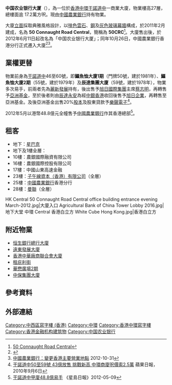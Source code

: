 {{Infobox building
| building_name       = 中国农业银行大廈<br/>Agricultural Bank of China Tower
| former_names        = 50 Connaught Road Central
| alternate_names     = 
| image               = [[File:50_Connaught_Road_Central_201108.jpg|200px]]
| image_size          = 200px
| caption             = 中国农业银行大厦（攝於2011年8月）
| building_type       = <!-- 建築類型 -->
| architectural_style = <!-- 建築風格 -->
| address             = [[干諾道中|干諾道中]]50號
| client              = 旭日企業
| owner               = [[中國農業銀行|中國農業銀行]]
| current_tenants     = 
| start_date          = 
| completion_date     = 2011年2月
| inauguration_date   = 
| height              = 
| floor_count         = 27
| main_contractor     = 
| architect           = 
| architecture_firm   = {{le|羅拔史端建築師事務所|Robert A.M. Stern Architects}}<ref>{{Cite web|title=Projects: 50 Connaught Road Central|url=https://www.ramsa.com/projects/project/50-connaught-road-central|access-date=2022-02-21|publisher=Robert A.M. Stern Architects|language=en|archive-date=2022-03-09|archive-url=https://web.archive.org/web/20220309094339/https://www.ramsa.com/projects/project/50-connaught-road-central}}</ref>
| references          = [http://www.ramsa.com/en/projects-search/office/50-connaught-road.html ]
}}
'''中国农业银行大厦'''（{{lang-en|Agricultural Bank of China Tower}}），為一位於[[香港|香港]][[中環|中環]][[干諾道中|干諾道中]]一商業大廈，物業樓高27層，總樓面逾 17.2萬方呎。現由[[中國農業銀行|中國農業銀行]]持有物業。

大廈[[立面|立面]]採取典雅風格設計，以[[啡色|啡色]][[雲石|雲石]]、{{link-en|古銅|Tan (color)}}[[鋼|鋼]]及[[灰色|灰色]][[玻璃幕牆|玻璃幕牆]]構成，於2011年2月建成，名為 '''50 Connaught Road Central'''，簡稱為 '''50CRC'''<ref>[http://50crc.com/50_connaught_index.html 50 Connaught Road Central]{{dead link|date=2017年11月 |bot=InternetArchiveBot |fix-attempted=yes }}</ref>。大廈售出後，於2012年6月11日起改名為「中国农业银行大厦」；同年10月26日，中國農業銀行香港分行正式遷入大廈<ref>{{Cite web |url=http://www.hk.abchina.com/zt/news/201210/t20121026_281135.htm |title=香港分行遷入香港中國農業銀行大廈辦公 |accessdate=2012-12-23 |archive-date=2017-07-24 |archive-url=https://web.archive.org/web/20170724080320/http://www.hk.abchina.com/zt/news/201210/t20121026_281135.htm |dead-url=no }}</ref><ref>[http://www.hkexnews.hk/listedco/listconews/SEHK/2012/1031/LTN20121031008_C.pdf 中國農業銀行：變更香港主要營業地點] {{Wayback|url=http://www.hkexnews.hk/listedco/listconews/SEHK/2012/1031/LTN20121031008_C.pdf |date=20160305071322 }}2012-10-31</ref>。

== 業權更替 ==
物業前身為[[干諾道中|干諾道中]]46至60號，即'''鱷魚恤大廈1期'''（門牌50號，建於1981年）、'''鱷魚恤大廈2期'''（55號，建於1979年）及'''辰達集團大廈'''（59號，建於1978年），物業多次易手，前兩者先為[[麗新發展|麗新發展]]持有，後出售予[[旭日國際集團|旭日國際集團]]主席[[蔡志明|蔡志明]]，再轉售予[[亞洲基金|亞洲基金]]，至於後者則由[[辰達永安|辰達永安]]為經[[中銀香港|中銀香港]]收回後售予[[旭日企業|旭日企業]]，再轉售至亞洲基金。及後亞洲基金出售20%[[股本|股本]]及股東貸款予[[樂聲電子|樂聲電子]]<ref>[https://hk.finance.appledaily.com/finance/daily/article/20100906/14420097 干諾道中50至59號 43億放售 挑戰新高 中環商廈呎價索2.5萬] {{Wayback|url=https://hk.finance.appledaily.com/finance/daily/article/20100906/14420097 |date=20190626162336 }} 蘋果日報，2010年9月6日</ref>。

2012年5月以港幣48.8億元全幢售予[[中國農業銀行|中國農業銀行]]作其香港總部<ref>[http://news.sina.com.hk/news/19/1/1/2657531/1.html 干諾道中甲廈48.8億易手] {{Webarchive|url=https://archive.is/20120713083832/http://news.sina.com.hk/news/19/1/1/2657531/1.html |date=2012-07-13 }}《星島日報》2012-05-09</ref>。

== 租客 ==
*地下：[[星巴克|星巴克]]
*地下及1樓全層：{{le|白立方畫廊|White Cube}}
*10樓：農銀國際融資有限公司
*16樓：農銀國際控股有限公司
*17樓：中國山東高速金融
*23樓：[[子午線資本（香港）有限公司|子午線資本（香港）有限公司]]（全層）
*25樓：[[中國農業銀行|中國農業銀行]]香港分行
*28樓：[[曼聯|曼聯]]（全層）

<gallery>
HK Central 50 Connaught Road Central office building entrance evening March-2012.jpg|大廈入口
Agricultural Bank of China Tower Lobby 2016.jpg|地下大堂
中環 Central 香港白立方 White Cube Hong Kong.jpg|香港白立方
</gallery>

== 附近物業 ==
* [[恒生銀行總行大廈|恒生銀行總行大廈]]
* [[遠東發展大廈|遠東發展大廈]]
* [[香港中華廠商聯合會大廈|香港中華廠商聯合會大廈]]
* [[租庇利街|租庇利街]]
* [[華懋廣場2期|華懋廣場2期]]
* [[中保集團大廈|中保集團大廈]]

== 參考資料 ==
{{reflist}}

== 外部連結 ==
{{commonscat-inline|50 Connaught Road Central}}

[[Category:中西區寫字樓_(香港)|Category:中西區寫字樓 (香港)]]
[[Category:中環|Category:中環]]
[[Category:香港中環寫字樓|Category:香港中環寫字樓]]
[[Category:香港金融机构建筑物|Category:香港金融机构建筑物]]
[[Category:中国农业银行|Category:中国农业银行]]